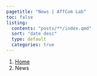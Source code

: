 ```yaml
---
pagetitle: "News | AffCom Lab"
toc: false
listing:
  contents: "posts/**/index.qmd"
  sort: "date desc"
  type: default
  categories: true
---
```


```{=html}
<nav aria-label="breadcrumb">
  <ol class="breadcrumb">
    <li class="breadcrumb-item"><a href="index.html">Home</a></li>
    <li class="breadcrumb-item active" aria-current="page">News</li>
  </ol>
</nav>
```
